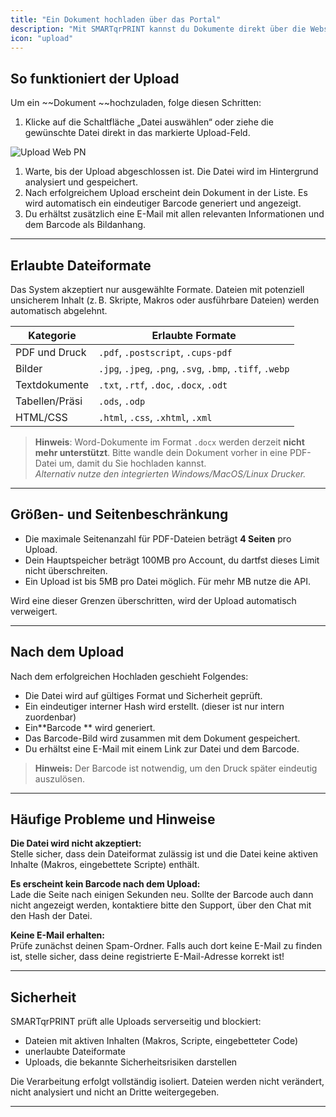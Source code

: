 ```yaml
---
title: "Ein Dokument hochladen über das Portal"
description: "Mit SMARTqrPRINT kannst du Dokumente direkt über die Webseite hochladen und später bequem am Standort drucken. Diese Anleitung erklärt dir den genauen Ablauf, empfohlene Formate und häufige Fehlerquellen."
icon: "upload"
---
```



## So funktioniert der Upload

Um ein ~~Dokument ~~hochzuladen, folge diesen Schritten:

1. Klicke auf die Schaltfläche „Datei auswählen“ oder ziehe die gewünschte Datei direkt in das markierte Upload-Feld.

<img
  src="/images/upload-web.png"
  alt="Upload Web PN"
  title="Upload Webschaltfläche"
  className="mx-auto"
/>

1. Warte, bis der Upload abgeschlossen ist. Die Datei wird im Hintergrund analysiert und gespeichert.
2. Nach erfolgreichem Upload erscheint dein Dokument in der Liste. Es wird automatisch ein eindeutiger Barcode generiert und angezeigt.
3. Du erhältst zusätzlich eine E-Mail mit allen relevanten Informationen und dem Barcode als Bildanhang.

---

## Erlaubte Dateiformate

Das System akzeptiert nur ausgewählte Formate. Dateien mit potenziell unsicherem Inhalt (z. B. Skripte, Makros oder ausführbare Dateien) werden automatisch abgelehnt.

| Kategorie      | Erlaubte Formate                                          |
| -------------- | --------------------------------------------------------- |
| PDF und Druck  | `.pdf`, `.postscript`, `.cups-pdf`                        |
| Bilder         | `.jpg`, `.jpeg`, `.png`, `.svg`, `.bmp`, `.tiff`, `.webp` |
| Textdokumente  | `.txt`, `.rtf`, `.doc`, `.docx`, `.odt`                   |
| Tabellen/Präsi | `.ods`, `.odp`                                            |
| HTML/CSS       | `.html`, `.css`, `.xhtml`, `.xml`                         |

> **Hinweis**: Word-Dokumente im Format `.docx` werden derzeit **nicht mehr unterstützt**. Bitte wandle dein Dokument vorher in eine PDF-Datei um, damit du Sie hochladen kannst. \
> _Alternativ nutze den integrierten Windows/MacOS/Linux Drucker._

---

## Größen- und Seitenbeschränkung

- Die maximale Seitenanzahl für PDF-Dateien beträgt **4 Seiten** pro Upload.
- Dein Hauptspeicher beträgt  100MB pro Account, du dartfst dieses Limit nicht überschreiten.
- Ein Upload ist bis 5MB pro Datei möglich. Für mehr MB nutze die API.

Wird eine dieser Grenzen überschritten, wird der Upload automatisch verweigert.

---

## Nach dem Upload

Nach dem erfolgreichen Hochladen geschieht Folgendes:

- Die Datei wird auf gültiges Format und Sicherheit geprüft.
- Ein eindeutiger interner Hash wird erstellt. (dieser ist nur intern zuordenbar)
- Ein**Barcode ** wird generiert.
- Das Barcode-Bild wird zusammen mit dem Dokument gespeichert.
- Du erhältst eine E-Mail mit einem Link zur Datei und dem Barcode.

> **Hinweis:** Der Barcode ist notwendig, um den Druck später eindeutig auszulösen.

---

## Häufige Probleme und Hinweise

**Die Datei wird nicht akzeptiert:**\
Stelle sicher, dass dein Dateiformat zulässig ist und die Datei keine aktiven Inhalte (Makros, eingebettete Scripte) enthält.

**Es erscheint kein Barcode nach dem Upload:**\
Lade die Seite nach einigen Sekunden neu. Sollte der Barcode auch dann nicht angezeigt werden, kontaktiere bitte den Support, über den Chat mit den Hash der Datei.

**Keine E-Mail erhalten:**\
Prüfe zunächst deinen Spam-Ordner. Falls auch dort keine E-Mail zu finden ist, stelle sicher, dass deine registrierte E-Mail-Adresse korrekt ist\!

---

## Sicherheit

SMARTqrPRINT prüft alle Uploads serverseitig und blockiert:

- Dateien mit aktiven Inhalten (Makros, Scripte, eingebetteter Code)
- unerlaubte Dateiformate
- Uploads, die bekannte Sicherheitsrisiken darstellen

Die Verarbeitung erfolgt vollständig isoliert. Dateien werden nicht verändert, nicht analysiert und nicht an Dritte weitergegeben.

---